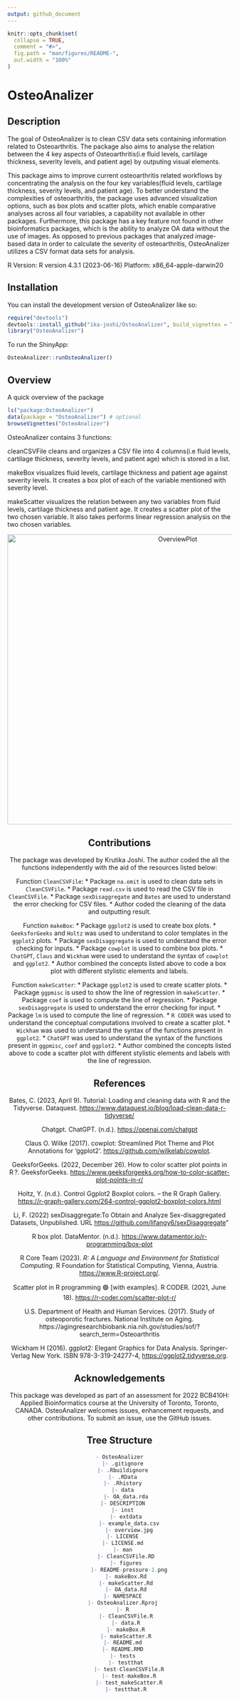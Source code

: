 ```yaml
---
output: github_document
---
```


<!-- README.md is generated from README.Rmd. Please edit that file -->

```r
knitr::opts_chunk$set(
  collapse = TRUE,
  comment = "#>",
  fig.path = "man/figures/README-",
  out.width = "100%"
)
```

# OsteoAnalizer

<!-- badges: start -->
<!-- badges: end -->

## Description
The goal of OsteoAnalizer is to clean CSV data sets containing information 
related to Osteoarthritis. The package also aims to analyse 
the relation between the 4 key aspects of Osteoarthritis(i.e fluid levels, 
cartilage thickness, severity levels, and patient age) by outputing visual elements. 

This package aims to improve current osteoarthritis related workflows by concentrating the analysis on the four key variables(fluid levels, cartilage thickness, severity levels, and patient age). To better understand the complexities of osteoarthritis, the package uses advanced visualization options, such as box plots and scatter plots, which enable comparative analyses across all four variables, a capability not available in other packages. Furthermore, this package has a key feature not found in other bioinformatics packages, which is the ability to analyze OA data without the use of images. As opposed to previous packages that analyzed image-based data in order to calculate the severity of osteoarthritis, OsteoAnalizer utilizes a CSV format data sets for analysis. 

R Version: R version 4.3.1 (2023-06-16) Platform: x86_64-apple-darwin20

## Installation

You can install the development version of OsteoAnalizer like so:

``` r
require("devtools")
devtools::install_github("ika-joshi/OsteoAnalizer", build_vignettes = TRUE)
library("OsteoAnalizer")
```
To run the ShinyApp:
``` r
OsteoAnalizer::runOsteoAnalizer()
```
## Overview

A quick overview of the package

``` r
ls("package:OsteoAnalizer")
data(package = "OsteoAnalizer") # optional
browseVignettes("OsteoAnalizer")
```

OsteoAnalizer contains 3 functions:

cleanCSVFile cleans and organizes a CSV file into 4 columns(i.e fluid
levels, cartilage thickness, severity levels, and patient age) which is
stored in a list.

makeBox visualizes fluid levels, cartilage thickness and patient age
against severity levels. It creates a box plot of each of the variable
mentioned with severity level.

makeScatter visualizes the relation between any two variables from fluid
levels, cartilage thickness and patient age. It creates a scatter plot
of the two chosen variable. It also takes performs linear regression
analysis on the two chosen variables.

<div style="text-align:center">

<img src="inst/extdata/Overview.jpg" alt="OverviewPlot" width="750" height="650"/>

## Contributions

The package was developed by Krutika Joshi. The author coded the all the functions independently with the aid of the resources listed below:

Function `CleanCSVFile`:
* Package `na.omit` is used to clean data sets in `CleanCSVFile`. 
* Package `read.csv` is used to read the CSV file in `CleanCSVFile`.
* Package `sexDisaggregate` and `Bates` are used to understand the error checking for CSV files.
* Author coded the cleaning of the data and outputting result.

Function `makeBox`:
* Package `ggplot2` is used to create box plots.
* `GeeksforGeeks` and `Holtz` was used to understand to color templates in the `ggplot2` plots.
* Package `sexDisaggregate` is used to understand the error checking for inputs.
* Package `cowplot` is used to combine box plots.
* `ChatGPT`, `Claus` and `Wickham` were used to understand the syntax of `cowplot` and `ggplot2`.
* Author combined the concepts listed above to code a box plot with different stylistic elements and labels.

Function `makeScatter`:
* Package `ggplot2` is used to create scatter plots.
* Package `ggpmisc` is used to show the line of regression in `makeScatter`.
* Package `coef` is used to compute the line of regression. 
* Package `sexDisaggregate` is used to understand the error checking for input.
* Package `lm` is used to compute the line of regression.
* `R CODER` was used to understand the conceptual computations involved to create a scatter plot.
* `Wickham` was used to understand the syntax of the functions present in `ggplot2`. 
* `ChatGPT` was used to understand the syntax of the functions present in `ggpmisc`, `coef` and `ggplot2`.
* Author combined the concepts listed above to code a scatter plot with different stylistic elements and labels with the line of regression. 

## References

Bates, C. (2023, April 9). Tutorial: Loading and cleaning data with R
and the Tidyverse. Dataquest.
<https://www.dataquest.io/blog/load-clean-data-r-tidyverse/>

Chatgpt. ChatGPT. (n.d.). <https://openai.com/chatgpt>

Claus O. Wilke (2017). cowplot: Streamlined Plot Theme and Plot
Annotations for ‘ggplot2’. <https://github.com/wilkelab/cowplot>.

GeeksforGeeks. (2022, December 26). How to color scatter plot points in
R ?. GeeksforGeeks.
<https://www.geeksforgeeks.org/how-to-color-scatter-plot-points-in-r/>

Holtz, Y. (n.d.). Control Ggplot2 Boxplot colors. – the R Graph Gallery.
<https://r-graph-gallery.com/264-control-ggplot2-boxplot-colors.html>

Li, F. (2022) sexDisaggregate:To Obtain and Analyze Sex-disaggregated
Datasets, Unpublished. URL
<https://github.com/lifangy6/sexDisaggregate>”

R box plot. DataMentor. (n.d.).
<https://www.datamentor.io/r-programming/box-plot>

R Core Team (2023). *R: A Language and Environment for Statistical
Computing*. R Foundation for Statistical Computing, Vienna, Austria.
<https://www.R-project.org/>.

Scatter plot in R programming 🟢 \[with examples\]. R CODER. (2021, June
18). <https://r-coder.com/scatter-plot-r/>

U.S. Department of Health and Human Services. (2017). Study of osteoporotic fractures. 
National Institute on Aging. https://agingresearchbiobank.nia.nih.gov/studies/sof/?search_term=Osteoarthritis 

Wickham H (2016). ggplot2: Elegant Graphics for Data Analysis.
Springer-Verlag New York. ISBN 978-3-319-24277-4,
<https://ggplot2.tidyverse.org>.

## Acknowledgements

This package was developed as part of an assessment for 2022 BCB410H:
Applied Bioinformatics course at the University of Toronto, Toronto,
CANADA. OsteoAnalizer welcomes issues, enhancement requests, and other
contributions. To submit an issue, use the GitHub issues.

## Tree Structure

``` r
- OsteoAnalizer
  |- .gitignore
  |- .Rbuildignore
  |- .RData
  |- .Rhistory
  |- data
    |- OA_data.rda
  |- DESCRIPTION
  |- inst
    |- extdata
      |- example_data.csv
      |- overview.jpg
  |- LICENSE
  |- LICENSE.md
  |- man
    |- CleanCSVFile.RD
    |- figures
      |- README-pressure-1.png
    |- makeBox.Rd
    |- makeScatter.Rd
    |- OA_data.Rd
  |- NAMESPACE
  |- OsteoAnalizer.Rproj
  |- R
    |- CleanCSVFile.R
    |- data.R
    |- makeBox.R
    |- makeScatter.R
  |- README.md
  |- README.RMD
  |- tests
    |- testthat
      |- test-CleanCSVFile.R
      |- test-makeBox.R
      |- test_makeScatter.R
    |- testthat.R
```
